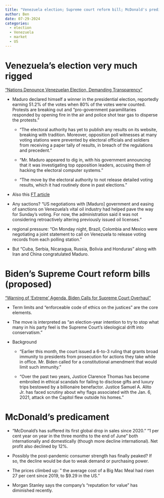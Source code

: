 ```yaml
---
title: "Venezuela election; Supreme court reform bill; McDonald's predicament"
author: Ben
date: 07-29-2024
categories:
  - election
  - Venezuela
  - market
  - US
---
```



# Venezuela's election very much rigged
["Nations Denounce Venezuelan Election, Demanding Transparency"](https://www.nytimes.com/2024/07/29/world/americas/countries-concern-venezuela-election-results.html)

- Maduro declared himself a winner in the presidential election, reportedly earning 51.2% of the votes when 80% of the votes werw counted. Protests are breaking out and "pro-government paramilitaries responded by opening fire in the air and police shot tear gas to disperse the protests."

  - "The electoral authority has yet to publish any results on its website, breaking with tradition. Moreover, opposition poll witnesses at many voting stations were prevented by electoral officials and soldiers from receiving a paper tally of results, in breach of the regulations and precedent."

  - "Mr. Maduro appeared to dig in, with his government announcing that it was investigating top opposition leaders, accusing them of hacking the electoral computer systems."

  - "The move by the electoral authority to not release detailed voting results, which it had routinely done in past elections."

- Also this [FT article](https://www.ft.com/content/dd6f8130-7400-4078-964d-23d9abf12dc6)

- Any sactions? "US negotiations with [Maduro] government and easing of sanctions on Venezuela’s vital oil industry had helped pave the way for Sunday’s voting. For now, the administration said it was not considering retroactively altering previously issued oil licenses."

- regional pressure: "On Monday night, Brazil, Colombia and Mexico were negotiating a joint statement to call on Venezuela to release voting records from each polling station."

- But "Cuba, Serbia, Nicaragua, Russia, Bolivia and Honduras" along with Iran and China congratulated Maduro.



# Biden's Supreme Court reform bills (proposed)
["Warning of ‘Extreme’ Agenda, Biden Calls for Supreme Court Overhaul"](https://www.nytimes.com/2024/07/29/us/politics/biden-supreme-court-austin-texas.html)


- Term limits and "enforceable code of ethics on the justices" are the core elements.

- The move is interpreted as "an election-year intention to try to stop what many in his party feel is the Supreme Court’s ideological drift into conservatism."

- Background

  - "Earlier this month, the court issued a 6-to-3 ruling that grants broad immunity to presidents from prosecution for actions they take while in office. Mr. Biden called for a constitutional amendment that would limit such immunity."
  
  - "Over the past two years, Justice Clarence Thomas has become embroiled in ethical scandals for failing to disclose gifts and luxury trips bestowed by a billionaire benefactor. Justice Samuel A. Alito Jr. has faced scrutiny about why flags associated with the Jan. 6, 2021, attack on the Capitol flew outside his homes."


# McDonald's predicament

- "McDonald’s has suffered its first global drop in sales since 2020." "1 per cent year on year in the three months to the end of June" both internationally and domestically (though more decline international). Net profit also declined by 12%.

- Possibly the post-pandemic consumer strength has finally peaked? If so, the decline would be due to weak demand or purchasing power.

- The prices climbed up: " the average cost of a Big Mac Meal had risen 27 per cent since 2019, to $9.29 in the US."

- Morgan Stanley says the company's "reputation for value" has diminished recently.

